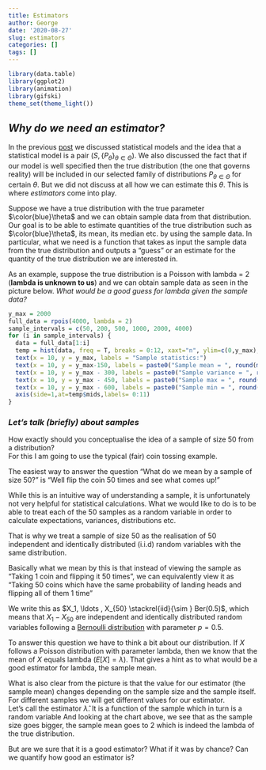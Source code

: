```yaml
---
title: Estimators
author: George
date: '2020-08-27'
slug: estimators
categories: []
tags: []
---
```


```r
library(data.table)
library(ggplot2)
library(animation)
library(gifski)
theme_set(theme_light())
```

## _Why do we need an estimator?_

In the previous [post](/2020/08/25/first-post/) we discussed statistical models and the idea that a statistical model is a pair ${\left(S, \{ P_\theta \} _{\theta \in \Theta }\right)}$. We also discussed the fact that if our model is well specified then the true distribution (the one that governs reality) will be included in our selected family of distributions $P_{\theta \in \Theta}$ for certain $\theta$. But we did not discuss at all how we can estimate this $\theta$. This is where *estimators* come into play.    

Suppose we have a true distribution with the true parameter $\color{blue}\theta$ and we can obtain sample data from that distribution. Our goal is to be able to estimate quantities of the true distribution such as $\color{blue}\theta$, its mean, its median  etc. by using the sample data. In particular, what we need is a function that takes as input the sample data from the true distribution and outputs a "guess" or an estimate for the quantity of the true distribution we are interested in.

As an example, suppose the true distribution is a Poisson with lambda = 2 (**lambda is unknown to us**) and we can obtain sample data as seen in the picture below. 
_What would be a good guess for lambda given the sample data?_

```r
y_max = 2000
full_data = rpois(4000, lambda = 2)
sample_intervals = c(50, 200, 500, 1000, 2000, 4000)
for (i in sample_intervals) {
  data = full_data[1:i]
  temp = hist(data, freq = T, breaks = 0:12, xaxt="n", ylim=c(0,y_max), main = paste0(i, " samples from a Poisson with lambda = 2"), xlab = "")
  text(x = 10, y = y_max, labels = "Sample statistics:")
  text(x = 10, y = y_max-150, labels = paste0("Sample mean = ", round(mean(data), 2)))
  text(x = 10, y = y_max - 300, labels = paste0("Sample variance = ", round(var(data), 2)))
  text(x = 10, y = y_max - 450, labels = paste0("Sample max = ", round(max(data), 2)))
  text(x = 10, y = y_max - 600, labels = paste0("Sample min = ", round(min(data), 2)))
  axis(side=1,at=temp$mids,labels= 0:11)
}
```

 
### _Let's talk (briefly) about samples_ ###

How exactly should you conceptualise the idea of a sample of size 50 from a distribution?  
For this I am going to use the typical (fair) coin tossing example.  


The easiest way to answer the question "What do we mean by a sample of size 50?" is "Well flip the coin 50 times and see what comes up!"   

While this is an intuitive way of understanding a sample, it is unfortunately not very helpful for statistical calculations. What we would like to do is to be able to treat each of the 50 samples as a random variable in order to calculate expectations, variances, distributions etc.

That is why we treat a sample of size 50 as the realisation of 50 independent and identically distributed (i.i.d) random variables with the same distribution.  

Basically what we mean by this is that instead of viewing the sample as "Taking 1 coin and flipping it 50 times", we can equivalently view it as "Taking 50 coins which have the same probability of landing heads and flipping all of them 1 time"

We write this as $X_1, \ldots , X_{50} \stackrel{iid}{\sim } Ber(0.5)$, which means that $X_1 - X_{50}$ are independent and identically distributed random variables following a [Bernoulli distribution](https://en.wikipedia.org/wiki/Bernoulli_distribution) with parameter $p = 0.5$.





To answer this question we have to think a bit about our distribution. If $X$ follows a Poisson distribution with parameter lambda, then we know that the mean of $X$ equals lambda ($E[X] = \lambda$). That gives a hint as to what would be a good estimator for lambda, the sample mean. 

What is also clear from the picture is that the value for our estimator (the sample mean) changes depending on the sample size and the sample itself. For different samples we will get different values for our estimator.  
Let's call the estimator $\hat{\lambda}$. It is a function of the sample which in turn is a random variable
And looking at the chart above, we see that as the sample size goes bigger, the sample mean goes to 2 which is indeed the lambda of the true distribution.  



But are we sure that it is a good estimator? What if it was by chance? Can we quantify how good an estimator is?




